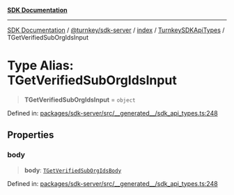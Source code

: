 [**SDK Documentation**](../../../../../../README.mdx)

***

[SDK Documentation](../../../../../../packages.mdx) / [@turnkey/sdk-server](../../../../README.mdx) / [index](../../../README.mdx) / [TurnkeySDKApiTypes](../README.mdx) / TGetVerifiedSubOrgIdsInput

# Type Alias: TGetVerifiedSubOrgIdsInput

> **TGetVerifiedSubOrgIdsInput** = `object`

Defined in: [packages/sdk-server/src/\_\_generated\_\_/sdk\_api\_types.ts:248](https://github.com/tkhq/sdk/blob/078f5423e923fbd1d7fd39440402d7f01d09c3d0/packages/sdk-server/src/__generated__/sdk_api_types.ts#L248)

## Properties

### body

> **body**: [`TGetVerifiedSubOrgIdsBody`](TGetVerifiedSubOrgIdsBody.mdx)

Defined in: [packages/sdk-server/src/\_\_generated\_\_/sdk\_api\_types.ts:248](https://github.com/tkhq/sdk/blob/078f5423e923fbd1d7fd39440402d7f01d09c3d0/packages/sdk-server/src/__generated__/sdk_api_types.ts#L248)
